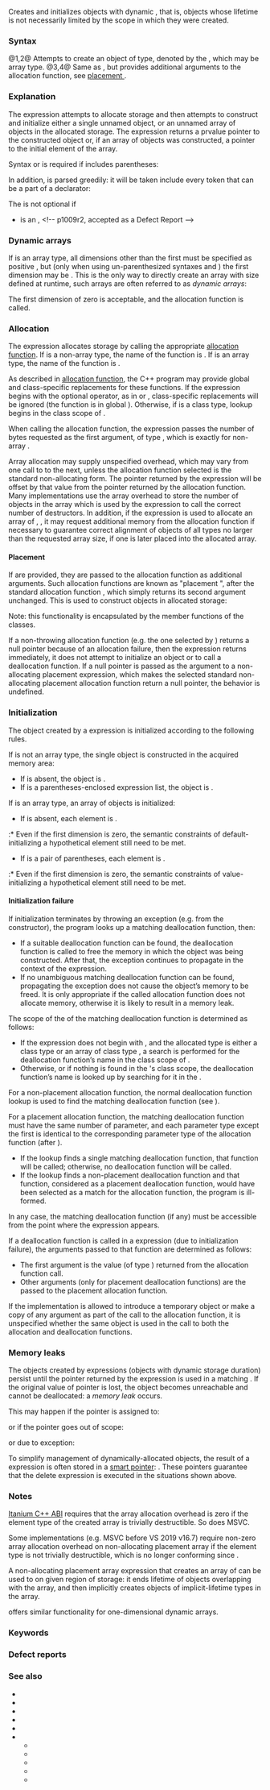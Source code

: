 {{title|{{tt|new}} expression}}
{{cpp/language/expressions/navbar}}

Creates and initializes objects with dynamic {{rlp|storage duration}}, that is, objects whose lifetime is not necessarily limited by the scope in which they were created.

===Syntax===
{{sdsc begin}} 
{{sdsc|num=1|1= 
{{ttb|::}}{{mark optional}} {{ttb|new}} {{ttb|(}}{{spar sep|type}}{{ttb|)}} {{spar optional|new-initializer}}
}}
{{sdsc|num=2|1= 
{{ttb|::}}{{mark optional}} {{ttb|new}} {{spar|type}} {{spar optional|new-initializer}}
}}
{{sdsc|num=3|1= 
{{ttb|::}}{{mark optional}} {{ttb|new}} {{ttb|(}}{{spar sep|placement-args}}{{ttb|)}} {{ttb|(}}{{spar sep|type}}{{ttb|)}} {{spar optional|new-initializer}}
}}
{{sdsc|num=4|1= 
{{ttb|::}}{{mark optional}} {{ttb|new}} {{ttb|(}}{{spar sep|placement-args}}{{ttb|)}} {{spar|type}} {{spar optional|new-initializer}}
}}
{{sdsc end}}

@1,2@ Attempts to create an object of type, denoted by the {{rlp|type#Type naming|type-id}} {{spar|type}}, which may be array type{{rev inl|since=c++11|, and may include a {{rlp|auto|placeholder type specifier}}}}{{rev inl|since=c++17|, or include a class template name whose argument is to be deduced by {{rlp|class template argument deduction}}}}.
@3,4@ Same as {{v|1,2}}, but provides additional arguments to the allocation function, see [[#Placement new|placement {{c/core|new}}]].

===Explanation===
{{par begin}}
{{par|{{spar|type}}|the target type-id}}
{{par|{{spar|new-initializer}}|a parentheses-enclosed expression list{{rev inl|since=c++11| or a {{rlp|initialization|brace-enclosed initializer list}}}}}}
{{par|{{spar|placement-args}}|additional placement arguments}}
{{par end}}


The {{c/core|new}} expression attempts to allocate storage and then attempts to construct and initialize either a single unnamed object, or an unnamed array of objects in the allocated storage. The {{c/core|new}} expression returns a prvalue pointer to the constructed object or, if an array of objects was constructed, a pointer to the initial element of the array.

Syntax {{v|1}} or {{v|3}} is required if {{spar|type}} includes parentheses:
{{source|1=
new int(*[10])();    // error: parsed as (new int) (*[10]) ()
new (int (*[10])()); // okay: allocates an array of 10 pointers to functions
}}

In addition, {{spar|type}} is parsed greedily: it will be taken include every token that can be a part of a declarator:

{{source|1=
new int + 1; // okay: parsed as (new int) + 1, increments a pointer returned by new int
new int * 1; // error: parsed as (new int*) (1)
}}

The {{spar|new-initializer}} is not optional if
* {{spar|type}} is an {{rlp|array#Arrays of unknown bound|array of unknown bound}}, &lt;!-- p1009r2, accepted as a Defect Report --&gt;
{{rev begin}}
{{rev|since=c++11|
* a {{rlp|auto|placeholder}} is used in {{spar|type}}, that is, {{c/core|auto}} {{rev inl|since=c++14|or {{c/core|decltype(auto)}}}}{{rev inl|since=c++20|, possibly combined with a {{rlp|constraints#Concepts|type constraint}}}},
}}
{{rev|since=c++17|
* a class template is used in {{spar|type}} whose arguments need to be {{rlp|class template argument deduction|deduced}}.
}}
{{rev end}}
{{source|1=
double* p = new double[]{1, 2, 3}; // creates an array of type double[3]
auto p = new auto('c');            // creates a single object of type char. p is a char*

auto q = new std::integral auto(1);         // OK: q is an int*
auto q = new std::floating_point auto(true) // ERROR: type constraint not satisfied

auto r = new std::pair(1, true); // OK: r is a std::pair&lt;int, bool&gt;*
auto r = new std::vector;        // ERROR: element type can't be deduced
}}

===Dynamic arrays===
If {{spar|type}} is an array type, all dimensions other than the first must be specified as positive {{rev inl|until=c++14|{{rlp|constant expression|integral constant expression}}}}{{rev inl|since=c++14|{{rlp|constant expression|converted constant expression}} of type {{lc|std::size_t}}}}, but (only when using un-parenthesized syntaxes  {{v|2}} and {{v|4}}) the first dimension may be {{rev inl|until=c++14|an expression of integral type, enumeration type, or class type with a single non-explicit conversion function to integral or enumeration type}}{{rev inl|since=c++14|any expression convertible to {{lc|std::size_t}}}}. This is the only way to directly create an array with size defined at runtime, such arrays are often referred to as ''dynamic arrays'':

{{source|1=
int n = 42;
double a[n][5]; // error
auto p1 = new  double[n][5];  // OK
auto p2 = new  double[5][n];  // error: only the first dimension may be non-constant
auto p3 = new (double[n][5]); // error: syntax (1) cannot be used for dynamic arrays
}}

{{rrev multi|until1=c++11
|rev1=
The behavior is undefined if the value in the first dimension (converted to integral or enumeration type if needed) is negative.
|rev2=
In the following cases the value of the expression specifying the first dimension is invalid:
* the expression is of non-class type and its value before conversion to {{lc|std::size_t}} is negative;
* the expression is of class type and its value after user-defined conversion function and before the {{rlp|implicit conversion|second standard conversion}} is negative;
* the value of the expression is larger than some implementation-defined limit;
* the value is smaller than the number of array elements provided in the brace-enclosed initializer list (including the terminating {{c|'\0'}} on a {{rlp|string literal}}).

If the value in the first dimension is invalid for any of these reasons,
* if, after conversion to {{lc|std::size_t}}, the first dimension is a {{rlp|constant expression#Core constant expressions|core constant expression}} and it is {{rlp|expressions#Potentially-evaluated expressions|potentially evaluated}}, the program is ill-formed,
* otherwise, if the allocation function that would have been called is non-throwing (including {{lc|std::nothrow}} overloads not declared {{lc|noexcept}}), the {{c/core|new}} expression returns the null pointer of the required result type,
* otherwise, the {{c/core|new}} expression does not call the allocation function, and instead throws an exception of a type that would match a {{rlp|catch|handler}} of type {{lc|std::bad_array_new_length}}.
}}

The first dimension of zero is acceptable, and the allocation function is called.

{{rrev|since=c++11|
If {{spar|new-initializer}} is a braced-enclosed initializer list, and the first dimension is {{rlp|expressions#Potentially-evaluated expressions|potentially evaluated}} and not a {{rlp|constant expression#Core constant expressions|core constant expression}}, the semantic constraints of {{rlp|copy initialization|copy-initializing}} a hypothetical element of the array from an empty initializer list are checked.
}}

===Allocation===
The {{c/core|new}} expression allocates storage by calling the appropriate [[cpp/memory/new/operator new|allocation function]]. If {{spar|type}} is a non-array type, the name of the function is {{c|operator new}}. If {{spar|type}} is an array type, the name of the function is {{c|operator new[]}}. 

As described in [[cpp/memory/new/operator new|allocation function]], the C++ program may provide global and class-specific replacements for these functions. If the {{c/core|new}} expression begins with the optional {{c|::}} operator, as in {{c|::new T}} or {{c|::new T[n]}}, class-specific replacements will be ignored (the function is {{rlp|lookup|looked up}} in global {{rlp|scope}}). Otherwise, if {{tt|T}} is a class type, lookup begins in the class scope of {{tt|T}}.

When calling the allocation function, the {{c/core|new}} expression passes the number of bytes requested as the first argument, of type {{lc|std::size_t}}, which is exactly {{c|sizeof(T)}} for non-array {{tt|T}}.

Array allocation may supply unspecified overhead, which may vary from one call to {{c/core|new}} to the next, unless the allocation function selected is the standard non-allocating form. The pointer returned by the {{c/core|new}} expression will be offset by that value from the pointer returned by the allocation function. Many implementations use the array overhead to store the number of objects in the array which is used by the {{rlp|delete|{{c/core|delete[]}}}} expression to call the correct number of destructors. In addition, if the {{c/core|new}} expression is used to allocate an array of {{c/core|char}}, {{c/core|unsigned char}}{{rev inl|since=c++17|, or {{ltt|cpp/types/byte|std::byte}}}}, it may request additional memory from the allocation function if necessary to guarantee correct alignment of objects of all types no larger than the requested array size, if one is later placed into the allocated array. 

{{rev begin}}
{{rev|since=c++14|
{{c/core|new}} expressions are allowed to elide or combine allocations made through replaceable allocation functions. In case of elision, the storage may be provided by the compiler without making the call to an allocation function (this also permits optimizing out unused {{c/core|new}} expression). In case of combining, the allocation made by a {{c/core|new}} expression {{c|E1}} may be extended to provide additional storage for another {{c/core|new}} expression {{c|E2}} if all of the following is true:
@1@ The lifetime of the object allocated by {{c|E1}} strictly contains the lifetime of the object allocated by {{c|E2}}.
@2@ {{c|E1}} and {{c|E2}} would invoke the same replaceable global allocation function.
@3@ For a throwing allocation function, exceptions in {{c|E1}} and {{c|E2}} would be first caught in the same handler.

Note that this optimization is only permitted when {{c/core|new}} expressions are used, not any other methods to call a replaceable allocation function: {{c|delete[] new int[10];}} can be optimized out, but {{c|operator delete(operator new(10));}} cannot.
}}
{{rev|since=c++20|
During an evaluation of a {{rlp|constant expression}}, a call to an allocation function is always omitted. Only {{c/core|new}} expressions that would otherwise result in a call to a replaceable global allocation function can be evaluated in constant expressions.
}}
{{rev end}}

{{anchor|Placement new}}
====Placement {{c/core|new}}====
If {{spar|placement-args}} are provided, they are passed to the allocation function as additional arguments. Such allocation functions are known as "placement {{c/core|new}}", after the standard allocation function {{c|void* operator new(std::size_t, void*)}}, which simply returns its second argument unchanged. This is used to construct objects in allocated storage:

{{source|1=
// within any block scope...
{
    // Statically allocate the storage with automatic storage duration
    // which is large enough for any object of type “T”.
    alignas(T) unsigned char buf[sizeof(T)];
    
    T* tptr = new(buf) T; // Construct a “T” object, placing it directly into your 
                          // pre-allocated storage at memory address “buf”.
    
    tptr-&gt;~T();           // You must **manually** call the object's destructor
                          // if its side effects is depended by the program.
}                         // Leaving this block scope automatically deallocates “buf”.
}}

Note: this functionality is encapsulated by the member functions of the {{named req|Allocator}} classes.

{{rrev|since=c++17|
When allocating an object whose alignment requirement exceeds {{ltt|cpp/preprocessor/replace#Predefined macros|__STDCPP_DEFAULT_NEW_ALIGNMENT__}} or an array of such objects, the {{c/core|new}} expression passes the alignment requirement (wrapped in {{lc|std::align_val_t}}) as the second argument for the allocation function (for placement forms, {{spar|placement-arg}} appear after the alignment, as the third, fourth, etc arguments). If overload resolution fails (which happens when a class-specific allocation function is defined with a different signature, since it hides the globals), overload resolution is attempted a second time, without alignment in the argument list. This allows alignment-unaware class-specific allocation functions to take precedence over the global alignment-aware allocation functions.
}}

{{source|1=
new T;      // calls operator new(sizeof(T))
            // (C++17) or operator new(sizeof(T), std::align_val_t(alignof(T))))
new T[5];   // calls operator new[](sizeof(T)*5 + overhead)
            // (C++17) or operator new(sizeof(T)*5+overhead, std::align_val_t(alignof(T))))
new(2,f) T; // calls operator new(sizeof(T), 2, f)
            // (C++17) or operator new(sizeof(T), std::align_val_t(alignof(T)), 2, f)
}}

If a non-throwing allocation function (e.g. the one selected by {{c|new(std::nothrow) T}}) returns a null pointer because of an allocation failure, then the {{c/core|new}} expression returns immediately, it does not attempt to initialize an object or to call a deallocation function. If a null pointer is passed as the argument to a non-allocating placement {{c/core|new}} expression, which makes the selected standard non-allocating placement allocation function return a null pointer, the behavior is undefined.

===Initialization===
The object created by a {{c/core|new}} expression is initialized according to the following rules.

If {{spar|type}} is not an array type, the single object is constructed in the acquired memory area:
* If {{spar|new-initializer}} is absent, the object is {{rlp|default initialization|default-initialized}}.
* If {{spar|new-initializer}} is a parentheses-enclosed expression list, the object is {{rlp|direct initialization|direct-initialized}}.
{{rrev|since=c++11|
* If {{spar|new-initializer}} is a braced-enclosed initializer list, the object is {{rlp|list initialization|list-initialized}}.
}}

If {{spar|type}} is an array type, an array of objects is initialized:
* If {{spar|new-initializer}} is absent, each element is {{rlp|default initialization|default-initialized}}.
:* Even if the first dimension is zero, the semantic constraints of default-initializing a hypothetical element still need to be met.
* If {{spar|new-initializer}} is a pair of parentheses, each element is {{rlp|value initialization|value-initialized}}.
:* Even if the first dimension is zero, the semantic constraints of value-initializing a hypothetical element still need to be met.
{{rev begin}}
{{rev|since=c++11|
* If {{spar|new-initializer}} is a braced-enclosed initializer list, the array is {{rlp|aggregate initialization|aggregate-initialized}}.
}}
{{rev|since=c++20|
* If {{spar|new-initializer}} is a parentheses-enclosed non-empty expression list, the array is {{rlp|aggregate initialization|aggregate-initialized}}.
}}
{{rev end}}

====Initialization failure====
If initialization terminates by throwing an exception (e.g. from the constructor), the program looks up a matching deallocation function, then:
* If a suitable deallocation function can be found, the deallocation function is called to free the memory in which the object was being constructed. After that, the exception continues to propagate in the context of the {{c/core|new}} expression.
* If no unambiguous matching deallocation function can be found, propagating the exception does not cause the object’s memory to be freed. It is only appropriate if the called allocation function does not allocate memory, otherwise it is likely to result in a memory leak.

The scope of the {{rlp|lookup}} of the matching deallocation function is determined as follows:
* If the {{c/core|new}} expression does not begin with {{tt|::}}, and the allocated type is either a class type {{tt|T}} or an array of class type {{tt|T}}, a search is performed for the deallocation function’s name in the class scope of {{tt|T}}.
* Otherwise, or if nothing is found in the {{tt|T}}'s class scope, the deallocation function’s name is looked up by searching for it in the {{rlp|scope|global scope}}.

For a non-placement allocation function, the normal deallocation function lookup is used to find the matching deallocation function (see {{rlp|delete|delete-expression}}).

For a placement allocation function, the matching deallocation function must have the same number of parameter, and each parameter type except the first is identical to the corresponding parameter type of the allocation function (after {{rlp|function#Function type|parameter transformations}}).
* If the lookup finds a single matching deallocation function, that function will be called; otherwise, no deallocation function will be called.
* If the lookup finds a non-placement deallocation function and that function, considered as a placement deallocation function, would have been selected as a match for the allocation function, the program is ill-formed.

In any case, the matching deallocation function (if any) must be{{rev inl|since=c++11| non-deleted and}} accessible from the point where the {{c/core|new}} expression appears.
{{source|1=
struct S
{
    // Placement allocation function:
    static void* operator new(std::size_t, std::size_t);
    
    // Non-placement deallocation function:
    static void operator delete(void*, std::size_t);
};

S* p = new (0) S; // error: non-placement deallocation function matches
                  //        placement allocation function
}}

If a deallocation function is called in a {{c/core|new}} expression (due to initialization failure), the arguments passed to that function are determined as follows:
* The first argument is the value (of type {{c/core|void*}}) returned from the allocation function call.
* Other arguments (only for placement deallocation functions) are the {{spar|placement-args}} passed to the placement allocation function.

If the implementation is allowed to introduce a temporary object or make a copy of any argument as part of the call to the allocation function, it is unspecified whether the same object is used in the call to both the allocation and deallocation functions.

===Memory leaks===
The objects created by {{c/core|new}} expressions (objects with dynamic storage duration) persist until the pointer returned by the {{c/core|new}} expression is used in a matching {{rlp|delete|delete-expression}}. If the original value of pointer is lost, the object becomes unreachable and cannot be deallocated: a ''memory leak'' occurs.

This may happen if the pointer is assigned to:

{{source|1=
int* p = new int(7); // dynamically allocated int with value 7
p = nullptr; // memory leak
}}

or if the pointer goes out of scope:

{{source|1=
void f()
{
    int* p = new int(7);
} // memory leak
}}

or due to exception:

{{source|1=
void f()
{
    int* p = new int(7);
    g();      // may throw
    delete p; // okay if no exception
} // memory leak if g() throws
}}

To simplify management of dynamically-allocated objects, the result of a {{c/core|new}} expression is often stored in a [[cpp/memory#Smart pointers|smart pointer]]: {{rev inl|until=c++17|{{lc|std::auto_ptr}} }}{{rev inl|since=c++11|{{lc|std::unique_ptr}}, or {{lc|std::shared_ptr}}}}. These pointers guarantee that the delete expression is executed in the situations shown above.

===Notes===
[https://itanium-cxx-abi.github.io/cxx-abi/abi.html#array-cookies Itanium C++ ABI] requires that the array allocation overhead is zero if the element type of the created array is trivially destructible. So does MSVC.

Some implementations (e.g. MSVC before VS 2019 v16.7) require non-zero array allocation overhead on non-allocating placement array {{c/core|new}} if the element type is not trivially destructible, which is no longer conforming since {{cwg|2382}}.

A non-allocating placement array {{c/core|new}} expression that creates an array of {{c/core|unsigned char}}{{rev inl|since=c++17|, or {{ltt|cpp/types/byte|std::byte}}}} can be used to {{rlp|lifetime|implicitly create objects}} on given region of storage: it ends lifetime of objects overlapping with the array, and then implicitly creates objects of implicit-lifetime types in the array.

{{lc|std::vector}} offers similar functionality for one-dimensional dynamic arrays.

===Keywords===
{{ltt|cpp/keyword/new}}

===Defect reports===
{{dr list begin}}
{{dr list item|wg=cwg|dr=74|std=C++98|before=value in the first dimension must have integral type|after=enumeration types permitted}}
{{dr list item|wg=cwg|dr=299|std=C++98|before=value in the first dimension must&lt;br&gt;have integral or enumeration type|after=class types with a single&lt;br&gt;conversion function to integral&lt;br&gt;or enumeration type permitted}}
{{dr list item|wg=cwg|dr=624|std=C++98|before=the behavior was unspecified when the&lt;br&gt;size of the allocated object would exceed&lt;br&gt;the implementation-defined limit|after=no storage is obtained and an&lt;br&gt;exception is thrown in this case}}
{{dr list item|wg=cwg|dr=1748|std=C++98|before=non-allocating placement {{c/core|new}} need&lt;br&gt;to check if the argument is null|after=undefined behavior for null argument}}
{{dr list item|wg=cwg|dr=1992|std=C++11|before={{c|new (std::nothrow) int[N]}}&lt;br&gt;could throw {{lc|std::bad_array_new_length}}|after=changed to return a null pointer}}
{{dr list item|wg=cwg|dr=2102|std=C++98|before=it was unclear whether default/value-initialization is&lt;br&gt;required to be well-formed when initializing empty arrays|after=required}}
{{dr list item|wg=cwg|dr=2382|std=C++98|before=non-allocating placement array {{c/core|new}}&lt;br&gt;could require allocation overhead|after=such allocation overhead disallowed}}
{{dr list item|wg=cwg|dr=2392|std=C++11|before=the program might be ill-formed even if the&lt;br&gt;first dimension is not potentially-evaluated|after=well-formed in this case}}
{{dr list item|paper=P1009R2|std=C++11|before=the array bound could not be&lt;br&gt;deduced in a {{c/core|new}} expression|after=deduction permitted}}
{{dr list end}}

===See also===
* {{rlp|constructor}}
* {{rlp|copy elision}}
* {{rlp|default constructor}}
* {{rlpt|delete}}
* {{rlp|destructor}}
* {{rlp|initialization}}
** {{rlp|aggregate initialization}}
** {{rlp|default initialization}}
** {{rlp|direct initialization}}
** {{rlp|list initialization}}
** {{rlp|value initialization}}

{{langlinks|de|es|fr|it|ja|pt|ru|zh}}